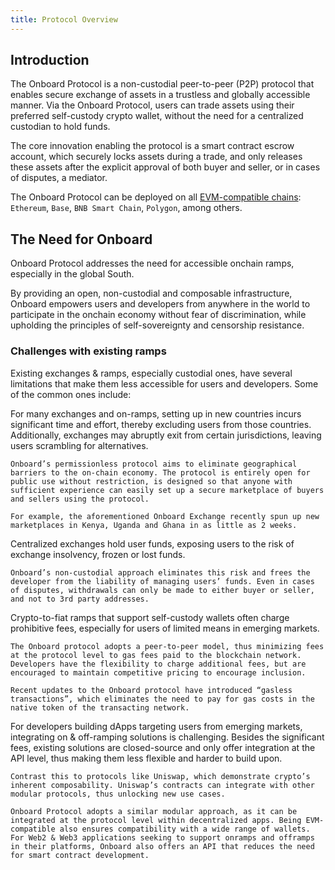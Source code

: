 ```yaml
---
title: Protocol Overview
---
```


## Introduction

The Onboard Protocol is a non-custodial peer-to-peer (P2P) protocol that enables secure exchange of assets in a trustless and globally accessible manner. Via the Onboard Protocol, users can trade assets using their preferred self-custody crypto wallet, without the need for a centralized custodian to hold funds.

The core innovation enabling the protocol is a smart contract escrow account, which securely locks assets during a trade, and only releases these assets after the explicit approval of both buyer and seller, or in cases of disputes, a mediator.

The Onboard Protocol can be deployed on all [EVM-compatible chains](https://defillama.com/chains/EVM): `Ethereum`, `Base`, `BNB Smart Chain`, `Polygon`, among others.

## The Need for Onboard

Onboard Protocol addresses the need for accessible onchain ramps, especially in the global South. 

By providing an open, non-custodial and composable infrastructure, Onboard empowers users and developers from anywhere in the world to participate in the onchain economy without fear of discrimination, while upholding the principles of self-sovereignty and censorship resistance.

### Challenges with existing ramps

Existing exchanges & ramps, especially custodial ones, have several limitations that make them less accessible for users and developers. Some of the common ones include:

<AccordionGroup>
  <Accordion title="Geographical constraints">
    For many exchanges and on-ramps, setting up in new countries incurs significant time and effort, thereby excluding users from those countries. Additionally, exchanges may abruptly exit from certain jurisdictions, leaving users scrambling for alternatives.
    
    Onboard’s permissionless protocol aims to eliminate geographical barriers to the on-chain economy. The protocol is entirely open for public use without restriction, is designed so that anyone with sufficient experience can easily set up a secure marketplace of buyers and sellers using the protocol.
    
    For example, the aforementioned Onboard Exchange recently spun up new marketplaces in Kenya, Uganda and Ghana in as little as 2 weeks.
  </Accordion>
  <Accordion title="Custodial risk">
    Centralized exchanges hold user funds, exposing users to the risk of exchange insolvency, frozen or lost funds.
    
    Onboard’s non-custodial approach eliminates this risk and frees the developer from the liability of managing users’ funds. Even in cases of disputes, withdrawals can only be made to either buyer or seller, and not to 3rd party addresses.
  </Accordion>
  <Accordion title="High fees">
    Crypto-to-fiat ramps that support self-custody wallets often charge prohibitive fees, especially for users of limited means in emerging markets.
    
    The Onboard protocol adopts a peer-to-peer model, thus minimizing fees at the protocol level to gas fees paid to the blockchain network. Developers have the flexibility to charge additional fees, but are encouraged to maintain competitive pricing to encourage inclusion.
    
    Recent updates to the Onboard protocol have introduced “gasless transactions”, which eliminates the need to pay for gas costs in the native token of the transacting network.
  </Accordion>
  <Accordion title="Closed source & non-composable">
    For developers building dApps targeting users from emerging markets, integrating on & off-ramping solutions is challenging. Besides the significant fees, existing solutions are closed-source and only offer integration at the API level, thus making them less flexible and harder to build upon. 
    
    Contrast this to protocols like Uniswap, which demonstrate crypto’s inherent composability. Uniswap’s contracts can integrate with other modular protocols, thus unlocking new use cases.
    
    Onboard Protocol adopts a similar modular approach, as it can be integrated at the protocol level within decentralized apps. Being EVM-compatible also ensures compatibility with a wide range of wallets. For Web2 & Web3 applications seeking to support onramps and offramps in their platforms, Onboard also offers an API that reduces the need for smart contract development.
  </Accordion>
</AccordionGroup>